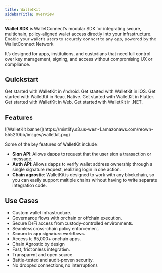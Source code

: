 ```yaml
---
title: WalletKit
sidebarTitle: Overview
---
```


**Wallet SDK** is WalletConnect's modular SDK for integrating secure, multichain, policy-aligned wallet access directly into your infrastructure. Enable your wallet’s users to securely connect to any app, powered by the WalletConnect Network

It’s designed for apps, institutions, and custodians that need full control over key management, signing, and access without compromising UX or compliance.

## Quickstart

<CardGroup cols={2}>
  <Card title="Android" icon="android" href="/wallet-sdk/android/installation">
    Get started with WalletKit in Android.
  </Card>

  <Card title="iOS" icon="apple" href="/wallet-sdk/ios/installation">
    Get started with WalletKit in iOS.
  </Card>

  <Card title="React Native" icon="react" href="/wallet-sdk/react-native/installation">
    Get started with WalletKit in React Native.
  </Card>

  <Card title="Flutter" icon="flutter" href="/wallet-sdk/flutter/installation">
    Get started with WalletKit in Flutter.
  </Card>

  <Card title="Web" icon="js" href="/wallet-sdk/web/installation">
    Get started with WalletKit in Web.
  </Card>

  <Card title=".NET" icon="code" href="/wallet-sdk/c-sharp/installation">
    Get started with WalletKit in .NET.
  </Card>
</CardGroup>

## Features

<Frame>
  ![WalletKit banner](https://mintlify.s3.us-west-1.amazonaws.com/reown-5552f0bb/images/walletkit.png)
</Frame>

Some of the key features of WalletKit include:

* **Sign API**: Allows dapps to request that the user sign a transaction or message.
* **Auth API**: Allows dapps to verify wallet address ownership through a single signature request, realizing login in one action.
* **Chain agnostic**: WalletKit is designed to work with any blockchain, so you can easily support multiple chains without having to write separate integration code.

## Use Cases

* Custom wallet infrastructure.
* Governance flows with onchain or offchain execution.
* Secure DeFi access from custody-controlled environments.
* Seamless cross-chain policy enforcement.
* Secure in-app signature workflows.
* Access to 65,000+ onchain apps.
* Chain Agnostic by design.
* Fast, frictionless integration.
* Transparent and open source.
* Battle-tested and audit-proven security.
* No dropped connections, no interruptions.
